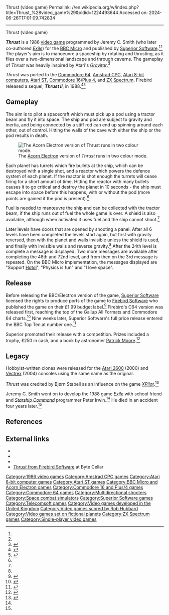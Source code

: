 Thrust (video game)
Permalink: //en.wikipedia.org/w/index.php?title=Thrust_%28video_game%29&oldid=1224493644
Accessed on: 2024-06-26T17:01:09.742834



------
Thrust (video game)
{{Infobox video game
|title = Thrust
|image = Superior-Thrust.jpg
|developer =
|publisher = [[Superior Software]]<br />[[Telecomsoft#Firebird|Firebird]]
|designer = Jeremy C. Smith<ref name='edgeexile'>{{cite magazine |title=The Making of Exile|magazine=Edge Gaming|issue=91|publisher=Future Publishing|date=November 2000|page=115|url=https://archive.org/details/Edge_Gaming/Edge%20Gaming%20Magazine%20091/page/n115/mode/2up?q=exile&view=theater|access-date=18 May 2023}}</ref><ref name='rg79'>{{cite magazine |title=From the Archives: Superior Software|magazine=Retro Gamer|issue=79|publisher=Imagine|date=22 July 2010|page=46|url=|access-date=}}</ref>
|composer = [[Rob Hubbard]]
|engine = 
|released = May 1986
|genre = [[Multidirectional shooter]]
|modes = [[Single-player video game|Single-player]]
|platforms = [[BBC Micro]], [[Acorn Electron]], [[Amstrad CPC]], [[Atari 8-bit]], [[Atari ST]], [[Commodore 16]], [[Commodore 64]], [[ZX Spectrum]]
}}

'''''Thrust''''' is a 1986 [[video game]] programmed by Jeremy C. Smith (who later co-authored ''[[Exile (1988 video game)|Exile]]'') for the [[BBC Micro]] and published by [[Superior Software]].<ref name='edgeexile' /><ref name='rg79' /> The player's aim is to manoeuvre a spaceship by rotating and thrusting, as it flies over a two-dimensional landscape and through caverns. The gameplay of ''Thrust'' was heavily inspired by Atari's ''[[Gravitar]]''.<ref name=Zzap>{{cite magazine|title = THRUST|first1=Gary |last1=Penn|first2=Gary |last2=Liddon |first3=Julian |last3=Rignall|date = May 1986|magazine = [[Zzap!64]]|publisher = [[Newsfield]]|issue = 13|pages = 16–17|url=https://archive.org/details/zzap64-magazine-013/page/n15|access-date=18 May 2023}}</ref>

''Thrust'' was ported to the [[Commodore 64]], [[Amstrad CPC]], [[Atari 8-bit computers]], [[Atari ST]], [[Commodore 16]]/[[Commodore Plus 4|Plus 4]], and [[ZX Spectrum]]. Firebird released a sequel, '''''Thrust II''''', in 1988.<ref>{{Cite web|url=http://www.zzap64.co.uk/cgi-bin/displayreview.pl?reviewid=48|title=Review of Thrust II|website=www.zzap64.co.uk}}</ref><ref>{{Cite web|url=http://www.gb64.com/game.php?id=7898|title=GB64.COM - C64 Games, Database, Music, Emulation, Frontends, Reviews and Articles|website=www.gb64.com}}</ref>

==Gameplay==
The aim is to pilot a spacecraft which must pick up a pod using a tractor beam and fly it into space. The ship and pod are subject to gravity and inertia, and being connected by a stiff rod can end up spinning around each other, out of control. Hitting the walls of the cave with either the ship or the pod results in death.

[[Image:ThrustElectron.png|thumb|left|The [[Acorn Electron]] version of ''Thrust'' runs in two colour mode.]]

Each planet has turrets which fire bullets at the ship, which can be destroyed with a single shot, and a reactor which powers the defence system of each planet. If the reactor is shot enough the turrets will cease firing for a short amount of time. Hitting the reactor with many bullets causes it to go critical and destroy the planet in 10 seconds - the ship must escape into space before this happens, with or without the pod (more points are gained if the pod is present).<ref name=Zzap />

Fuel is needed to manœuvre the ship and can be collected with the tractor beam, if the ship runs out of fuel the whole game is over. A shield is also available, although when activated it uses fuel and the ship cannot shoot.<ref name=Zzap />

Later levels have doors that are opened by shooting a panel. After all 6 levels have been completed the levels start again, but first with gravity reversed, then with the planet and walls invisible unless the shield is used, and finally with invisible walls and reverse gravity.<ref name=Zzap /> After the 24th level is complete a message is displayed. Two more messages are available after completing the 48th and 72nd level, and from then on the 3rd message is repeated. On the BBC Micro implementation, the messages displayed are "Support [[HOTOL|Hotol]]", "Physics is fun" and "I love space".{{citation needed|date=May 2023}}

==Release==
Before releasing the BBC/Electron version of the game, [[Superior Software]] licensed the rights to produce ports of the game to [[Firebird Software]] who published the game on their £1.99 budget label.<ref name='pcw5jun86'>{{cite magazine |title=Firebird's Thrust is Superior|magazine=Popular Computing Weekly|issue=23|publisher=Sunshine Publications|date=5 June 1986|page=5|url=https://spectrumcomputing.co.uk/page.php?issue_id=2911&page=5|access-date=18 May 2023}}</ref> Firebird's C64 version was released first, reaching the top of the Gallup All Formats and Commodore 64 charts.<ref name='pcw22may86charts'>{{cite magazine |title=Charts|magazine=Popular Computing Weekly|issue=21|publisher=Sunshine Publications|date=22 May 1986|page=46|url=https://spectrumcomputing.co.uk/page.php?issue_id=2909&page=46|access-date=18 May 2023}}</ref> Nine weeks later, Superior Software's full price release entered the BBC Top Ten at number one.<ref name='pcw24july86charts'>{{cite magazine |title=Charts|magazine=Popular Computing Weekly|issue=30|publisher=Sunshine Publications|date=24 July 1986|page=46|url=https://spectrumcomputing.co.uk/page.php?issue_id=2918&page=46|access-date=18 May 2023}}</ref>

Superior promoted their release with a competition. Prizes included a trophy, £250 in cash, and a book by astronomer [[Patrick Moore]].<ref name='computergamer17thrustad'>{{cite magazine |title=Thrust Advertisement|magazine=Computer Gamer|issue=17|publisher=Argus Specialist Publications|date=August 1986|page=49|url=https://archive.org/details/Computer_Gamer_Issue_17_1986-08_Argus_Press_GB/page/n47/|access-date=18 May 2023}}</ref>

==Legacy==
Hobbyist-written clones were released for the [[Atari 2600]] (2000) and [[Vectrex]] (2004) consoles using the same name as the original.

''Thrust'' was credited by Bjørn Stabell as an influence on the game ''[[XPilot]]''.<ref name="acm">{{cite web |url=http://www.acm.org/crossroads/xrds3-2/xpilot.html |title=The Story of XPilot |accessdate=2009-08-02 |last=Stabell |first=Bjørn |author2=Ken Ronny Schouten |year=1996 |work=ACM Crossroads |url-status=dead |archive-url=https://web.archive.org/web/20071212193203/http://www.acm.org/crossroads/xrds3-2/xpilot.html |archive-date=2007-12-12}}</ref>

Jeremy C. Smith went on to develop the 1988 game ''[[Exile (1988 video game)|Exile]]'' with school friend and ''[[Starship Command]]'' programmer Peter Irwin.<ref name='edgeexile' /> He died in an accident four years later.<ref name='edgeexile' />

==References==
{{reflist}}

==External links==
* {{lemon64 game|name=Thrust|id=2641}}
* {{atarimania|id=10607}}
* {{atarimania|id=5356}}
* [http://www.bytecellar.com/archives/000106.php ''Thrust'' from Firebird Software] at Byte Cellar

{{Superior Software}}

[[Category:1986 video games]]
[[Category:Amstrad CPC games]]
[[Category:Atari 8-bit computer games]]
[[Category:Atari ST games]]
[[Category:BBC Micro and Acorn Electron games]]
[[Category:Commodore 16 and Plus/4 games]]
[[Category:Commodore 64 games]]
[[Category:Multidirectional shooters]]
[[Category:Space combat simulators]]
[[Category:Superior Software games]]
[[Category:Telecomsoft games]]
[[Category:Video games developed in the United Kingdom]]
[[Category:Video games scored by Rob Hubbard]]
[[Category:Video games set on fictional planets]]
[[Category:ZX Spectrum games]]
[[Category:Single-player video games]]